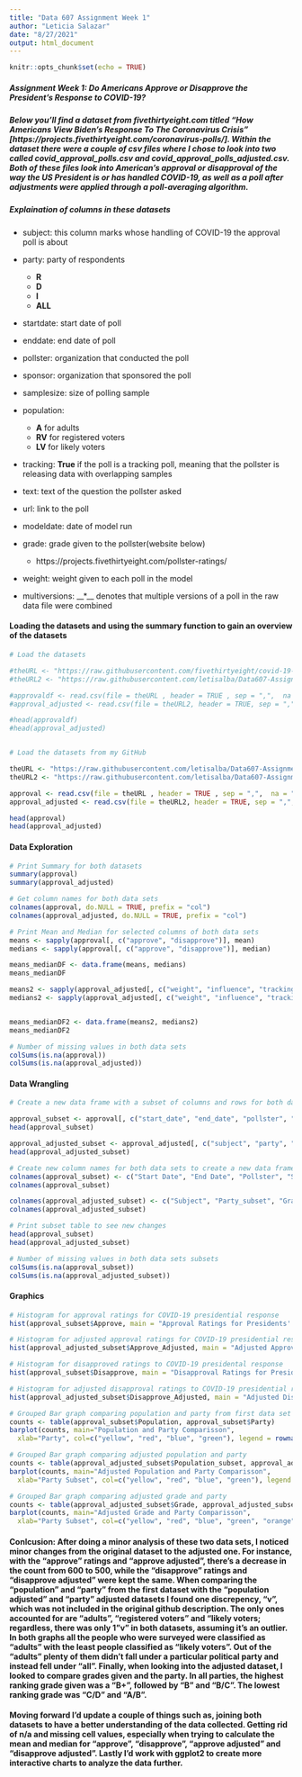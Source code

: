 ```yaml
---
title: "Data 607 Assignment Week 1"
author: "Leticia Salazar"
date: "8/27/2021"
output: html_document
---
```


```r
knitr::opts_chunk$set(echo = TRUE)
```

##### __Assignment Week 1:__ Do Americans Approve or Disapprove the President's Response to COVID-19?

##### Below you'll find a dataset from fivethirtyeight.com titled "How Americans View Biden's Response To The Coronavirus Crisis" [https://projects.fivethirtyeight.com/coronavirus-polls/]. Within the dataset there were a couple of csv files where I chose to look into two called covid_approval_polls.csv and covid_approval_polls_adjusted.csv. Both of these files look into American's approval or disapproval of the way the US President is or has handled COVID-19, as well as a poll after adjustments were applied through a poll-averaging algorithm.

##### Explaination of columns in these datasets
* subject: this column marks whose handling of COVID-19 the approval poll is about
  
* party: party of respondents
  * __R__
  * __D__ 
  * __I__ 
  * __ALL__

* startdate: start date of poll

* enddate: end date of poll

* pollster: organization that conducted the poll

* sponsor: organization that sponsored the poll

* samplesize: size of polling sample

* population:
  * __A__ for adults
  * __RV__ for registered voters
  * __LV__ for likely voters

* tracking: **True** if the poll is a tracking poll, meaning that the pollster is releasing data with overlapping samples

* text: text of the question the pollster asked

* url: link to the poll

* modeldate: date of model run

* grade: grade given to the pollster(website below)
  * https://projects.fivethirtyeight.com/pollster-ratings/
 
* weight: weight given to each poll in the model

* multiversions: __*__ denotes that multiple versions of a poll in the raw data file were combined


#### Loading the datasets and using the summary function to gain an overview of the datasets
```r
# Load the datasets

#theURL <- "https://raw.githubusercontent.com/fivethirtyeight/covid-19-polls/master/covid_approval_polls.csv"
#theURL2 <- "https://raw.githubusercontent.com/letisalba/Data607-Assignment-Week1/main/covid_approval_polls_adjusted.csv"

#approvaldf <- read.csv(file = theURL , header = TRUE , sep = ",",  na = ".")
#approval_adjusted <- read.csv(file = theURL2, header = TRUE, sep = ",",  na = ".")

#head(approvaldf)
#head(approval_adjusted)


# Load the datasets from my GitHub

theURL <- "https://raw.githubusercontent.com/letisalba/Data607-Assignment-Week1/main/covid_approval_polls.csv"
theURL2 <- "https://raw.githubusercontent.com/letisalba/Data607-Assignment-Week1/main/covid_approval_polls_adjusted.csv"

approval <- read.csv(file = theURL , header = TRUE , sep = ",",  na = ".")
approval_adjusted <- read.csv(file = theURL2, header = TRUE, sep = ",",  na = ".")

head(approval)
head(approval_adjusted)
```


#### Data Exploration
```r
# Print Summary for both datasets
summary(approval)
summary(approval_adjusted)
```


```r
# Get column names for both data sets
colnames(approval, do.NULL = TRUE, prefix = "col")
colnames(approval_adjusted, do.NULL = TRUE, prefix = "col")
```


```r
# Print Mean and Median for selected columns of both data sets
means <- sapply(approval[, c("approve", "disapprove")], mean)
medians <- sapply(approval[, c("approve", "disapprove")], median)

means_medianDF <- data.frame(means, medians)
means_medianDF

means2 <- sapply(approval_adjusted[, c("weight", "influence", "tracking", "approve_adjusted", "disapprove_adjusted")], mean)
medians2 <- sapply(approval_adjusted[, c("weight", "influence", "tracking", "approve_adjusted", "disapprove_adjusted")], median)


means_medianDF2 <- data.frame(means2, medians2)
means_medianDF2
```


```r
# Number of missing values in both data sets
colSums(is.na(approval))
colSums(is.na(approval_adjusted))
```


#### Data Wrangling
```r
# Create a new data frame with a subset of columns and rows for both data sets

approval_subset <- approval[, c("start_date", "end_date", "pollster", "sponsor", "sample_size", "population", "party", "approve", "disapprove")]
head(approval_subset)

approval_adjusted_subset <- approval_adjusted[, c("subject", "party", "grade", "samplesize", "population", "weight", "influence", "approve_adjusted", "disapprove_adjusted")]
head(approval_adjusted_subset)
```



```r
# Create new column names for both data sets to create a new data frame
colnames(approval_subset) <- c("Start Date", "End Date", "Pollster", "Sponsor", "Sample Size", "Population", "Party", "Approve", "Disapprove")
colnames(approval_subset)

colnames(approval_adjusted_subset) <- c("Subject", "Party_subset", "Grade", "Sample_Size", "Population_subset", "Weight", "Influence", "Approve_Adjusted", "Disapprove_Adjusted" )
colnames(approval_adjusted_subset)
```



```r
# Print subset table to see new changes
head(approval_subset)
head(approval_adjusted_subset)
```


```r
# Number of missing values in both data sets subsets
colSums(is.na(approval_subset))
colSums(is.na(approval_adjusted_subset))
```


#### Graphics
```r
# Histogram for approval ratings for COVID-19 presidential response
hist(approval_subset$Approve, main = "Approval Ratings for Presidents' Response to COVID-19", xlab = "Approve")
```


```r
# Histogram for adjusted approval ratings for COVID-19 presidential response
hist(approval_adjusted_subset$Approve_Adjusted, main = "Adjusted Approval Ratings for Presidents' Response to COVID-19", xlab = "Approve Adjusted")
```

```r
# Histogram for disapproved ratings to COVID-19 presidental response
hist(approval_subset$Disapprove, main = "Disapproval Ratings for Presidents' Response to COVID-19", xlab = "Disapprove")
```


```r
# Histogram for adjusted disapproval ratings to COVID-19 presidential response
hist(approval_adjusted_subset$Disapprove_Adjusted, main = "Adjusted Disapproval Ratings for Presidents' Response to COVID-19", xlab = "Disapprove Adjusted")
```


```r
# Grouped Bar graph comparing population and party from first data set
counts <- table(approval_subset$Population, approval_subset$Party)
barplot(counts, main="Population and Party Comparisson",
  xlab="Party", col=c("yellow", "red", "blue", "green"), legend = rownames(counts), beside=TRUE)
```


```r
# Grouped Bar graph comparing adjusted population and party
counts <- table(approval_adjusted_subset$Population_subset, approval_adjusted_subset$Party_subset)
barplot(counts, main="Adjusted Population and Party Comparisson",
  xlab="Party Subset", col=c("yellow", "red", "blue", "green"), legend = rownames(counts), beside=TRUE)
```


```r
# Grouped Bar graph comparing adjusted grade and party 
counts <- table(approval_adjusted_subset$Grade, approval_adjusted_subset$Party_subset)
barplot(counts, main="Adjusted Grade and Party Comparisson",
  xlab="Party Subset", col=c("yellow", "red", "blue", "green", "orange", "pink", "purple", "lightblue", "gray", "magenta", "maroon", "violet"), legend = rownames(counts), beside=TRUE)
```


#### Conlcusion: After doing a minor analysis of these two data sets, I noticed minor changes from the original dataset to the adjusted one. For instance, with the "approve" ratings and "approve adjusted", there's a decrease in the count from 600 to 500, while the "disapprove" ratings and "disapprove adjusted" were kept the same. When comparing the "population" and "party" from the first dataset with the "population adjusted" and "party" adjusted datasets I found one discrepency, "v", which was not included in the original github description. The only ones accounted for are "adults", "registered voters" and "likely voters; regardless, there was only 1 "v" in both datasets,  assuming it's an outlier. In both graphs all the people who were surveyed were classified as "adults" with the least people classified as "likely voters". Out of the "adults" plenty of them didn't fall under a particular political party and instead fell under "all". Finally, when looking into the adjusted dataset, I looked to compare grades given and the party. In all parties, the highest ranking grade given was a "B+", followed by "B" and "B/C". The lowest ranking grade was "C/D" and "A/B". 

#### Moving forward I'd update a couple of things such as, joining both datasets to have a better understanding of the data collected. Getting rid of n/a and missing cell values, especially when trying to calculate the mean and median for "approve", "disapprove", "approve adjusted" and "disapprove adjusted". Lastly I'd work with ggplot2 to create more interactive charts to analyze the data further.